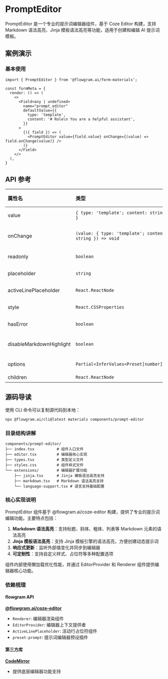 
# PromptEditor

PromptEditor 是一个专业的提示词编辑器组件，基于 Coze Editor 构建，支持 Markdown 语法高亮、Jinja 模板语法高亮等功能，适用于创建和编辑 AI 提示词模板。

## 案例演示

### 基本使用

<BasicStory />

```tsx pure title="form-meta.tsx"
import { PromptEditor } from '@flowgram.ai/form-materials';

const formMeta = {
  render: () => (
    <>
      <Field<any | undefined>
        name="prompt_editor"
        defaultValue={{
          type: 'template',
          content: '# Role\n You are a helpful assistant',
        }}
      >
        {({ field }) => (
          <PromptEditor value={field.value} onChange={(value) => field.onChange(value)} />
        )}
      </Field>
    </>
  ),
}
```

## API 参考

| 属性名 | 类型 | 默认值 | 说明 |
| :--- | :--- | :--- | :--- |
| value | `{ type: 'template'; content: string }` | - | 编辑器的值对象 |
| onChange | `(value: { type: 'template'; content: string }) => void` | - | 值变化时的回调函数 |
| readonly | `boolean` | `false` | 是否只读模式 |
| placeholder | `string` | - | 占位符文本 |
| activeLinePlaceholder | `React.ReactNode` | - | 活动行占位符 |
| style | `React.CSSProperties` | - | 自定义样式 |
| hasError | `boolean` | `false` | 是否显示错误状态 |
| disableMarkdownHighlight | `boolean` | `false` | 是否禁用 Markdown 高亮 |
| options | `Partial<InferValues<Preset[number]>>` | - | 编辑器额外选项 |
| children | `React.ReactNode` | - | 子组件 |

## 源码导读

<SourceCode
  href="https://github.com/bytedance/flowgram.ai/tree/main/packages/materials/form-materials/src/components/prompt-editor"
/>

使用 CLI 命令可以复制源代码到本地：

```bash
npx @flowgram.ai/cli@latest materials components/prompt-editor
```

### 目录结构讲解

```plaintext
components/prompt-editor/
├── index.tsx          # 组件入口文件
├── editor.tsx         # 编辑器核心实现
├── types.tsx          # 类型定义文件
├── styles.css         # 组件样式文件
└── extensions/        # 编辑器扩展功能
    ├── jinja.tsx      # Jinja 模板语法高亮支持
    ├── markdown.tsx   # Markdown 语法高亮支持
    └── language-support.tsx # 语言支持基础配置
```

### 核心实现说明

PromptEditor 组件基于 @flowgram.ai/coze-editor 构建，提供了专业的提示词编辑功能。主要特点包括：

1. **Markdown 语法高亮**：支持标题、斜体、粗体、列表等 Markdown 元素的语法高亮
2. **Jinja 模板语法高亮**：支持 Jinja 模板引擎的语法高亮，方便创建动态提示词
3. **响应式更新**：监听外部值变化并同步到编辑器
4. **可定制性**：支持自定义样式、占位符等多种配置选项

组件内部使用懒加载优化性能，并通过 EditorProvider 和 Renderer 组件提供编辑器核心功能。

### 依赖梳理

#### flowgram API

[**@flowgram.ai/coze-editor**](https://github.com/bytedance/flowgram.ai/tree/main/packages/materials/coze-editor)
- `Renderer`: 编辑器渲染组件
- `EditorProvider`: 编辑器上下文提供者
- `ActiveLinePlaceholder`: 活动行占位符组件
- `preset-prompt`: 提示词编辑器预设插件

#### 第三方库

[**CodeMirror**](https://codemirror.net/)
- 提供底层编辑器功能支持

